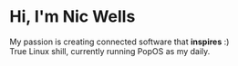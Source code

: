 # Hi, I'm Nic Wells

My passion is creating connected software that **inspires** :)  
True Linux shill, currently running PopOS as my daily.
